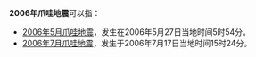 '''2006年爪哇地震'''可以指：
* [[2006年5月爪哇地震|2006年5月爪哇地震]]，发生在2006年5月27日当地时间5时54分。
* [[2006年7月爪哇地震|2006年7月爪哇地震]]，发生于2006年7月17日当地时间15时24分。
{{Disambiguation|Cat=同年地震消歧义}}